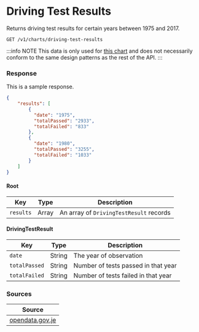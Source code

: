 
# Driving Test Results

Returns driving test results for certain years between 1975 and 2017.

```
GET /v1/charts/driving-test-results
```

:::info NOTE
This data is only used for [this chart](/charts/transport/driving-test-results) and does not necessarily conform to the same design patterns as the rest of the API.
:::

### Response
<Tabs>
<TabItem value="res-sample-200" label="200 (OK)">

This is a sample response.

```json title="Status: 200 (OK)"
{
    "results": [
        {
          "date": "1975",
          "totalPassed": "2933",
          "totalFailed": "833"
        },
        {
          "date": "1980",
          "totalPassed": "3255",
          "totalFailed": "1033"
        }
    ]
}
```

</TabItem>

<TabItem value="res-schema" label="Schema">

#### Root
| Key | Type | Description |
|-----|------|-------------|
|`results`|Array|An array of `DrivingTestResult` records|

#### DrivingTestResult
| Key | Type | Description |
|-----|------|-------------|
|`date`|String|The year of observation|
|`totalPassed`|String|Number of tests passed in that year|
|`totalFailed`|String|Number of tests failed in that year|

</TabItem>
</Tabs>

### Sources
|Source|
|------|
|[opendata.gov.je](https://opendata.gov.je/dataset/practical-driving-test-results)|